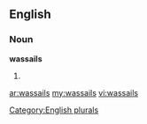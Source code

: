 ==English==

===Noun===
'''wassails'''

# {{plural of|[[wassail]]}}

[[Category:English plurals]]

[[ar:wassails]]
[[my:wassails]]
[[vi:wassails]]
